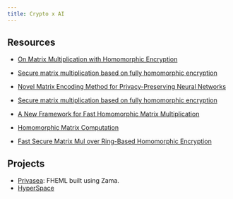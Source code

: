 ```yaml
---
title: Crypto x AI
---
```


## Resources

- [On Matrix Multiplication with Homomorphic Encryption](https://dl.acm.org/doi/abs/10.1145/3560810.3564267#:~:text=Secure%20matrix%20multiplication%20based%20on%20fully%20homomorphic%20encryption&text=Fully%20homomorphic%20encryption%20allows%20to,on%20an%20untrusted%20computation%20environment.)

- [Secure matrix multiplication based on fully homomorphic encryption](https://link.springer.com/article/10.1007/s11227-022-04850-4)

- [Novel Matrix Encoding Method for Privacy-Preserving Neural Networks](https://arxiv.org/pdf/2201.12577.pdf)

- [Secure matrix multiplication based on fully homomorphic encryption](https://dl.acm.org/doi/abs/10.1007/s11227-022-04850-4)

- [A New Framework for Fast Homomorphic Matrix Multiplication](https://eprint.iacr.org/2023/1649.pdf)

- [Homomorphic Matrix Computation](https://yongsoosong.github.io/files/slides/MSR_matrix.pdf)

- [Fast Secure Matrix Mul over Ring-Based Homomorphic Encryption](https://eprint.iacr.org/2018/663.pdf)

## Projects

- [Privasea](https://www.privasea.ai/app): FHEML built using Zama.
- [HyperSpace](https://www.hyperspace.computer/bittorrent-for-ai.pdf)